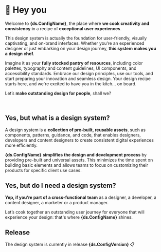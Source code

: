 
<Meta title="Welcome" />

# 👋 Hey you

Welcome to **{ds.ConfigName}**, the place where **we cook creativity and consistency** in a recipe of **exceptional user experiences**.

This design system is actually the foundation for user-friendly, visually captivating, and on-brand interfaces. Whether you're an experienced designer or just embarking on your design journey, **this system makes you a design chef**. 

Imagine it as your **fully stocked pantry of resources**, including color palettes, typography and content guidelines, UI components, and accessibility standards. Embrace our design principles, use our tools, and start preparing your innovation and seamless design. Your design recipe starts here, and we're excited to have you in the kitch… on board. 

Let’s **make outstanding design for people**, shall we?  

<br/>

## **Yes, but what is a design system?**

A design system is a **collection of pre-built, reusable assets**, such as components, patterns, guidance, and code, that enables designers, developers and content designers to create consistent digital experiences more efficiently.

**{ds.ConfigName}** **simplifies the design and development process** by providing pre-built and universal assets. This minimizes the time spent on building basic elements and allows teams to focus on customizing their products for specific client use cases.  

## **Yes, but do I need a design system?**

**Yep, if you’re part of a cross-functional team** as a designer, a developer, a content designer, a marketer or a product manager.

Let’s cook together an outstanding user journey for everyone that will experience your design: that's where **{ds.ConfigName}** shines.  

## **Release**

The design system is currently in release **{ds.ConfigVersion}** 📋